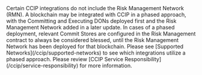 
<Aside type="caution" title="Risk Management Network Deployment Status">
  Certain CCIP integrations do not include the Risk Management Network (RMN). A blockchain may be integrated with CCIP
  in a phased approach, with the Committing and Executing DONs deployed first and the Risk Management Network added in a
  later update. In cases of a phased deployment, relevant Commit Stores are configured in the Risk Management contract
  to always be considered blessed, until the Risk Management Network has been deployed for that blockchain. Please see
  [Supported Networks](/ccip/supported-networks) to see which integrations utilize a phased approach. Please review
  [CCIP Service Responsibility](/ccip/service-responsibility) for more information.
</Aside>
